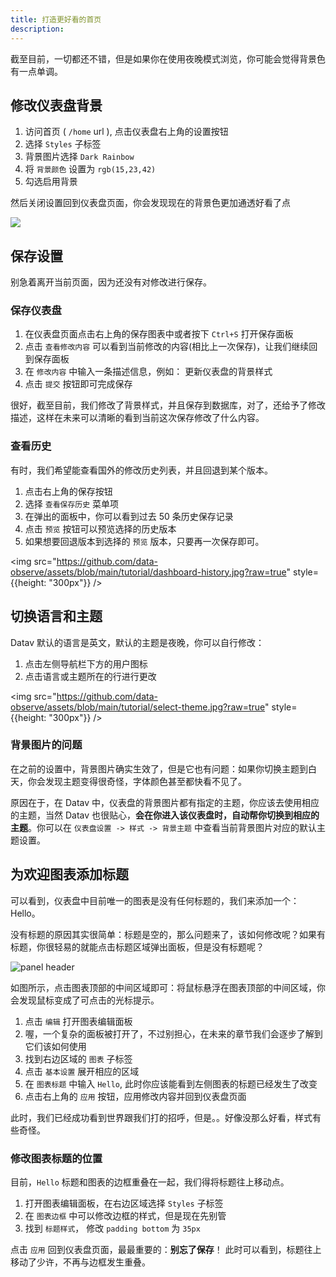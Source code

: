 ```yaml
---
title: 打造更好看的首页
description: 
---
```


截至目前，一切都还不错，但是如果你在使用夜晚模式浏览，你可能会觉得背景色有一点单调。

## 修改仪表盘背景

1. 访问首页 ( `/home` url ), 点击仪表盘右上角的设置按钮
2. 选择 `Styles` 子标签
3. 背景图片选择 `Dark Rainbow`
4. 将 <code>背景颜色</code> 设置为 `rgb(15,23,42)`
5. 勾选启用背景

然后关闭设置回到仪表盘页面，你会发现现在的背景色更加通透好看了点

![](https://github.com/data-observe/assets/blob/main/tutorial/pretty-dashboard.jpg?raw=true)

## 保存设置

别急着离开当前页面，因为还没有对修改进行保存。


### 保存仪表盘

1. 在仪表盘页面点击右上角的保存图表中或者按下 `Ctrl+S` 打开保存面板
2. 点击 `查看修改内容` 可以看到当前修改的内容(相比上一次保存)，让我们继续回到保存面板
3. 在 `修改内容` 中输入一条描述信息，例如： 更新仪表盘的背景样式
4. 点击 `提交` 按钮即可完成保存

很好，截至目前，我们修改了背景样式，并且保存到数据库，对了，还给予了修改描述，这样在未来可以清晰的看到当前这次保存修改了什么内容。

### 查看历史

有时，我们希望能查看国外的修改历史列表，并且回退到某个版本。

1. 点击右上角的保存按钮
2. 选择 `查看保存历史` 菜单项
3. 在弹出的面板中，你可以看到过去 50 条历史保存记录
4. 点击 `预览` 按钮可以预览选择的历史版本
5. 如果想要回退版本到选择的 `预览` 版本，只要再一次保存即可。

<img src="https://github.com/data-observe/assets/blob/main/tutorial/dashboard-history.jpg?raw=true" style={{height: "300px"}} />

## 切换语言和主题

Datav 默认的语言是英文，默认的主题是夜晚，你可以自行修改：

1. 点击左侧导航栏下方的用户图标
2. 点击语言或主题所在的行进行更改

<img src="https://github.com/data-observe/assets/blob/main/tutorial/select-theme.jpg?raw=true" style={{height: "300px"}} />

### 背景图片的问题

在之前的设置中，背景图片确实生效了，但是它也有问题：如果你切换主题到白天，你会发现主题变得很奇怪，字体颜色甚至都快看不见了。

原因在于，在 Datav 中，仪表盘的背景图片都有指定的主题，你应该去使用相应的主题，当然 Datav 也很贴心，**会在你进入该仪表盘时，自动帮你切换到相应的主题**。你可以在 `仪表盘设置 -> 样式 -> 背景主题` 中查看当前背景图片对应的默认主题设置。


## 为欢迎图表添加标题

可以看到，仪表盘中目前唯一的图表是没有任何标题的，我们来添加一个：Hello。

没有标题的原因其实很简单：标题是空的，那么问题来了，该如何修改呢？如果有标题，你很轻易的就能点击标题区域弹出面板，但是没有标题呢？


![panel header](https://github.com/data-observe/assets/blob/main/tutorial/panel-header.jpg?raw=true)

如图所示，点击图表顶部的中间区域即可：将鼠标悬浮在图表顶部的中间区域，你会发现鼠标变成了可点击的光标提示。

1. 点击 `编辑` 打开图表编辑面板
2. 喔，一个复杂的面板被打开了，不过别担心，在未来的章节我们会逐步了解到它们该如何使用
3. 找到右边区域的  `图表` 子标签
4. 点击 `基本设置` 展开相应的区域
5. 在 `图表标题` 中输入 `Hello`, 此时你应该能看到左侧图表的标题已经发生了改变
6. 点击右上角的 `应用` 按钮，应用修改内容并回到仪表盘页面

此时，我们已经成功看到世界跟我们打的招呼，但是。。好像没那么好看，样式有些奇怪。


### 修改图表标题的位置

目前，`Hello` 标题和图表的边框重叠在一起，我们得将标题往上移动点。

1. 打开图表编辑面板，在右边区域选择 `Styles` 子标签
2. 在 `图表边框` 中可以修改边框的样式，但是现在先别管
3. 找到 `标题样式`， 修改 `padding bottom` 为 `35px`



点击 `应用` 回到仪表盘页面，最最重要的：**别忘了保存**！ 此时可以看到，标题往上移动了少许，不再与边框发生重叠。









